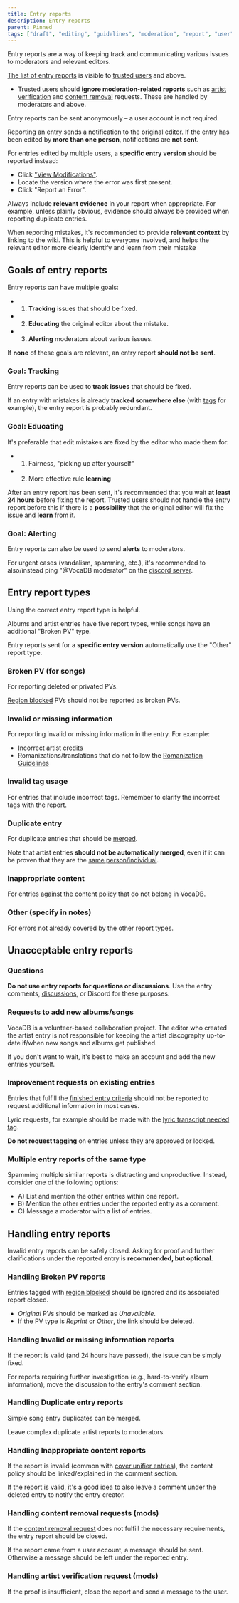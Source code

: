---
title: Entry reports
description: Entry reports
parent: Pinned
tags: ["draft", "editing", "guidelines", "moderation", "report", "user", "documentation", "vocadb"]
---

Entry reports are a way of keeping track and communicating various issues to moderators and relevant editors. 

[The list of entry reports](https://vocadb.net/Admin/ViewEntryReports) is visible to [trusted users](/docs/documentation/user-groups) and above.

- Trusted users should **ignore moderation-related reports** such as [artist verification](/docs/artists/artist-verification) and [content removal](/docs/other-guidelines/content-removal-guidelines) requests. These are handled by moderators and above.

Entry reports can be sent anonymously – a user account is not required.

Reporting an entry sends a notification to the original editor. If the entry has been edited by **more than one person**, notifications are **not sent**.

For entries edited by multiple users, a **specific entry version** should be reported instead: 
- Click ["View Modifications"](/docs/songs/song-entry-page#view-modifications).
- Locate the version where the error was first present.
- Click "Report an Error". 

Always include **relevant evidence** in your report when appropriate. For example, unless plainly obvious, evidence should always be provided when reporting duplicate entries.  

When reporting mistakes, it's recommended to provide **relevant context** by linking to the wiki. This is helpful to everyone involved, and helps the relevant editor more clearly identify and learn from their mistake

## Goals of entry reports

Entry reports can have multiple goals:
- 1) **Tracking** issues that should be fixed.
- 2) **Educating** the original editor about the mistake.
- 3) **Alerting** moderators about various issues.

If **none** of these goals are relevant, an entry report **should not be sent**.

### Goal: Tracking

Entry reports can be used to **track issues** that should be fixed.

If an entry with mistakes is already **tracked somewhere else** (with [tags](/docs/secondary-entry-types/tags#editor-notes) for example), the entry report is probably redundant.

### Goal: Educating

It's preferable that edit mistakes are fixed by the editor who made them for:
- 1) Fairness, "picking up after yourself"
- 2) More effective rule **learning**

After an entry report has been sent, it's recommended that you wait **at least 24 hours** before fixing the report. Trusted users should not handle the entry report before this if there is a **possibility** that the original editor will fix the issue and **learn** from it.

### Goal: Alerting

Entry reports can also be used to send **alerts** to moderators.

 For urgent cases (vandalism, spamming, etc.), it's recommended to also/instead ping "@VocaDB moderator" on the [discord server](https://discord.com/invite/3bwXQNXKCz).

## Entry report types

Using the correct entry report type is helpful. 

Albums and artist entries have five report types, while songs have an additional "Broken PV" type.

Entry reports sent for a **specific entry version** automatically use the "Other" report type.

### Broken PV (for songs)

For reporting deleted or privated PVs.

[Region blocked](https://vocadb.net/T/8226) PVs should not be reported as broken PVs.

### Invalid or missing information

For reporting invalid or missing information in the entry. For example:
- Incorrect artist credits
- Romanizations/translations that do not follow the [Romanization Guidelines](/docs/other-guidelines/romanization-guidelines)

### Invalid tag usage

For entries that include incorrect tags. Remember to clarify the incorrect tags with the report.

### Duplicate entry

For duplicate entries that should be [merged](/docs/other-guidelines/merging-entries). 

Note that artist entries **should not be automatically merged**, even if it can be proven that they are the [same person/individual](/docs/other-guidelines/merging-entries#splitting-artist-entries).

### Inappropriate content

For entries [against the content policy](/docs/other-guidelines/content-policy) that do not belong in VocaDB.

### Other (specify in notes)

For errors not already covered by the other report types.

## Unacceptable entry reports

### Questions

**Do not use entry reports for questions or discussions**. Use the entry comments, [discussions](https://vocadb.net/discussion), or Discord for these purposes. 

### Requests to add new albums/songs 

VocaDB is a volunteer-based collaboration project. The editor who created the artist entry is not responsible for keeping the artist discography up-to-date if/when new songs and albums get published. 

If you don't want to wait, it's best to make an account and add the new entries yourself.  

### Improvement requests on existing entries

Entries that fulfill the [finished entry criteria](/docs/songs/song-entry-editing#finished-song-entry-requirements) should not be reported to request additional information in most cases.

Lyric requests, for example should be made with the [lyric transcript needed tag](https://vocadb.net/T/6362/lyric-transcript-needed).

**Do not request tagging** on entries unless they are approved or locked.

### Multiple entry reports of the same type

Spamming multiple similar reports is distracting and unproductive. Instead, consider one of the following options:
- A) List and mention the other entries within one report.
- B) Mention the other entries under the reported entry as a comment.
- C) Message a moderator with a list of entries.

## Handling entry reports

Invalid entry reports can be safely closed. Asking for proof and further clarifications under the reported entry is **recommended, but optional**.

### Handling Broken PV reports

Entries tagged with [region blocked](https://vocadb.net/T/8226) should be ignored and its associated report closed.

- *Original* PVs should be marked as *Unavailable*.
- If the PV type is *Reprint* or *Other*, the link should be deleted. 

### Handling Invalid or missing information reports

If the report is valid (and 24 hours have passed), the issue can be simply fixed.

For reports requiring further investigation (e.g., hard-to-verify album information), move the discussion to the entry's comment section.

### Handling Duplicate entry reports

Simple song entry duplicates can be merged.

Leave complex duplicate artist reports to moderators.

### Handling Inappropriate content reports

If the report is invalid (common with [cover unifier entries](https://vocadb.net/T/6751/out-of-scope-cover-unifier)), the content policy should be linked/explained in the comment section.

If the report is valid, it's a good idea to also leave a comment under the deleted entry to notify the entry creator.

### Handling content removal requests (mods)

If the [content removal request](/docs/other-guidelines/content-removal-guidelines) does not fulfill the necessary requirements, the entry report should be closed. 

If the report came from a user account, a message should be sent. Otherwise a message should be left under the reported entry.

### Handling artist verification request (mods)

If the proof is insufficient, close the report and send a message to the user.
